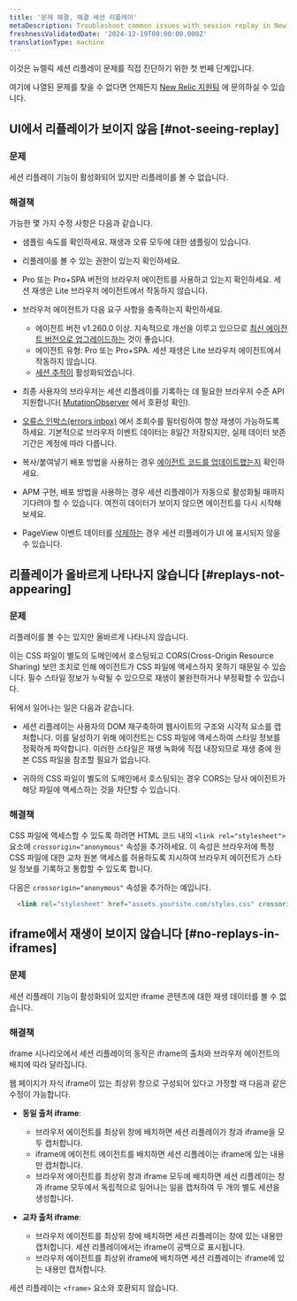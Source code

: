 ```yaml
---
title: '문제 해결, 해결 세션 리플레이'
metaDescription: Troubleshoot common issues with session replay in New Relic Browser.
freshnessValidatedDate: '2024-12-19T00:00:00.000Z'
translationType: machine
---
```


이것은 뉴렐릭 세션 리플레이 문제를 직접 진단하기 위한 첫 번째 단계입니다.

여기에 나열된 문제를 찾을 수 없다면 언제든지 [New Relic 지원팀](https://support.newrelic.com) 에 문의하실 수 있습니다.

## UI에서 리플레이가 보이지 않음 [#not-seeing-replay]

### 문제

세션 리플레이 기능이 활성화되어 있지만 리플레이를 볼 수 없습니다.

### 해결책

가능한 몇 가지 수정 사항은 다음과 같습니다.

* 샘플링 속도를 확인하세요. 재생과 오류 모두에 대한 샘플링이 있습니다.

* 리플레이를 볼 수 있는 권한이 있는지 확인하세요.

* Pro 또는 Pro+SPA 버전의 브라우저 에이전트를 사용하고 있는지 확인하세요. 세션 재생은 Lite 브라우저 에이전트에서 작동하지 않습니다.

* 브라우저 에이전트가 다음 요구 사항을 충족하는지 확인하세요.

  * 에이전트 버전 v1.260.0 이상. 지속적으로 개선을 이루고 있으므로 [최신 에이전트 버전으로 업그레이드하는](/docs/release-notes/new-relic-browser-release-notes/browser-agent-release-notes) 것이 좋습니다.
  * 에이전트 유형: Pro 또는 Pro+SPA. 세션 재생은 Lite 브라우저 에이전트에서 작동하지 않습니다.
  * [세션 추적이](/docs/browser/browser-monitoring/browser-pro-features/session-traces-explore-webpages-life-cycle/#requirements) 활성화되었습니다.

* 최종 사용자의 브라우저는 세션 리플레이를 기록하는 데 필요한 브라우저 수준 API 지원합니다( [MutationObserver](https://caniuse.com/mutationobserver) 에서 호환성 확인).

* [오류스 인박스(errors inbox)](/docs/errors-inbox/errors-inbox/) 에서 조회수를 필터링하여 항상 재생이 가능하도록 하세요. 기본적으로 브라우저 이벤트 데이터는 8일간 저장되지만, 실제 데이터 보존 기간은 계정에 따라 다릅니다.

* 복사/붙여넣기 배포 방법을 사용하는 경우 [에이전트 코드를 업데이트했는지](#update-snippet) 확인하세요.

* APM 구현, 배포 방법을 사용하는 경우 세션 리플레이가 자동으로 활성화될 때까지 기다려야 할 수 있습니다. 여전히 데이터가 보이지 않으면 에이전트를 다시 시작해 보세요.

* PageView 이벤트 데이터를 [삭제하는](https://docs.newrelic.com/docs/data-apis/manage-data/drop-data-using-nerdgraph/) 경우 세션 리플레이가 UI 에 표시되지 않을 수 있습니다.

## 리플레이가 올바르게 나타나지 않습니다 [#replays-not-appearing]

### 문제

리플레이를 볼 수는 있지만 올바르게 나타나지 않습니다.

이는 CSS 파일이 별도의 도메인에서 호스팅되고 CORS(Cross-Origin Resource Sharing) 보안 조치로 인해 에이전트가 CSS 파일에 액세스하지 못하기 때문일 수 있습니다. 필수 스타일 정보가 누락될 수 있으므로 재생이 불완전하거나 부정확할 수 있습니다.

뒤에서 일어나는 일은 다음과 같습니다.

* 세션 리플레이는 사용자의 DOM 재구축하여 웹사이트의 구조와 시각적 요소를 캡처합니다. 이를 달성하기 위해 에이전트는 CSS 파일에 액세스하여 스타일 정보를 정확하게 파악합니다. 이러한 스타일은 재생 녹화에 직접 내장되므로 재생 중에 원본 CSS 파일을 참조할 필요가 없습니다.

* 귀하의 CSS 파일이 별도의 도메인에서 호스팅되는 경우 CORS는 당사 에이전트가 해당 파일에 액세스하는 것을 차단할 수 있습니다.

### 해결책

CSS 파일에 액세스할 수 있도록 하려면 HTML 코드 내의 `<link rel="stylesheet">` 요소에 `crossorigin="anonymous"` 속성을 추가하세요. 이 속성은 브라우저에 특정 CSS 파일에 대한 교차 원본 액세스를 허용하도록 지시하여 브라우저 에이전트가 스타일 정보를 기록하고 통합할 수 있도록 합니다.

다음은 `crossorigin="anonymous"` 속성을 추가하는 예입니다.

```HTML
  <link rel="stylesheet" href="assets.yoursite.com/styles.css" crossorigin="anonymous">
```

## iframe에서 재생이 보이지 않습니다 [#no-replays-in-iframes]

### 문제

세션 리플레이 기능이 활성화되어 있지만 iframe 콘텐츠에 대한 재생 데이터를 볼 수 없습니다.

### 해결책

iframe 시나리오에서 세션 리플레이의 동작은 iframe의 출처와 브라우저 에이전트의 배치에 따라 달라집니다.

웹 페이지가 자식 iframe이 있는 최상위 창으로 구성되어 있다고 가정할 때 다음과 같은 수정이 가능합니다.

* **동일 출처 iframe**:

  * 브라우저 에이전트를 최상위 창에 배치하면 세션 리플레이가 창과 iframe을 모두 캡처합니다.
  * iframe에 에이전트 에이전트를 배치하면 세션 리플레이는 iframe에 있는 내용만 캡처합니다.
  * 브라우저 에이전트를 최상위 창과 iframe 모두에 배치하면 세션 리플레이는 창과 iframe 모두에서 독립적으로 일어나는 일을 캡처하여 두 개의 별도 세션을 생성합니다.

* **교차 출처 iframe**:

  * 브라우저 에이전트를 최상위 창에 배치하면 세션 리플레이는 창에 있는 내용만 캡처합니다. 세션 리플레이에서는 iframe이 공백으로 표시됩니다.
  * 브라우저 에이전트를 최상위 iframe에 배치하면 세션 리플레이는 iframe에 있는 내용만 캡처합니다.

세션 리플레이는 `<frame>` 요소와 호환되지 않습니다.